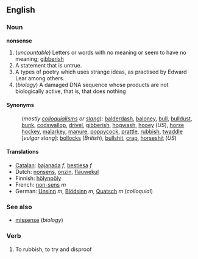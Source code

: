 ==English==
===Noun===
'''nonsense''' 

# (''uncountable'') Letters or words with no meaning or seem to have no meaning; [[gibberish]]
# A statement that is untrue.
# A types of poetry which uses strange ideas, as practised by Edward Lear among others.
# (''biology'') A damaged DNA sequence whose products are not biologically active, that is, that does nothing

====Synonyms====

:(''mostly [[colloquialism]]s or [[slang]]''): [[balderdash]], [[baloney]], [[bull]], [[bulldust]], [[bunk]], [[codswallop]], [[drivel]], [[gibberish]], [[hogwash]], [[hooey]] (''US''),  [[horse hockey]], [[malarkey]], [[manure]], [[poppycock]], [[prattle]], [[rubbish]], [[twaddle]]
:[''vulgar slang'']: [[bollocks]] (''British''), [[bullshit]], [[crap]], [[horseshit]] (''US'')

====Translations====
*[[Catalan]]: [[bajanada]] ''f'', [[bestiesa]] ''f''
*Dutch: [[nonsens]], [[onzin]], [[flauwekul]]
*Finnish: [[hölynpöly]]
*French: [[non-sens]] ''m''
*German: [[Unsinn]] ''m'', [[Blödsinn]] ''m'', [[Quatsch]] ''m'' (''colloquial'')

===See also===
*[[missense]] (''biology'')

===Verb===

#To rubbish, to try and disproof